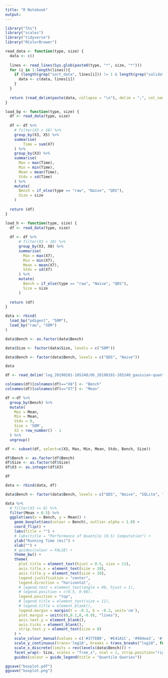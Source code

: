 ```yaml
---
title: "R Notebook"
output: 
---
```


```r
library("lhs")
library("scales")
library("tidyverse")
library("RColorBrewer")
```

```r
read_data <- function(type, size) {
  data <- c()
  
  lines <- read_lines(Sys.glob(paste0(type, "*", size, "*")))
  for (i in 1:length(lines)){
    if (length(grep("sort_data", lines[i])) != 1 & length(grep("validation", lines[i])) != 1) {
      data <- c(data, lines[i])
    }
  }
  
  return (read_delim(paste(data, collapse = "\n"), delim = ";", col_names = FALSE))
}
```


```r
load_bp <- function(type, size) {
  df <- read_data(type, size)
  
  df <- df %>%
    # filter(X3 < 10) %>%
    group_by(X3, X5) %>%
    summarise(
        Time = sum(X7)
    ) %>% 
    group_by(X3) %>%
    summarise(
      Max = max(Time),
      Min = min(Time),
      Mean = mean(Time),
      Stdv = sd(Time)
    ) %>%
    mutate(
      Bench = if_else(type == "raw", "Naive", "QDS"),
      Size = size
    )
  
  return (df)
}
```


```r
load_h <- function(type, size) {
  df <- read_data(type, size)
  
  df <- df %>%
      # filter(X3 < 10) %>%
      group_by(X3, X8) %>%
      summarise(
        Max = max(X7),
        Min = min(X7),
        Mean = mean(X7),
        Stdv = sd(X7)
      ) %>%
      mutate(
        Bench = if_else(type == "raw", "Naive", "QDS"),
        Size = size
      )
  
  return (df)
}
```

```r
data <- rbind(
  load_bp("pdigest", "50M"),
  load_bp("raw", "50M")
) 

data$Bench <- as.factor(data$Bench)

data$Size <- factor(data$Size, levels = c("50M"))

data$Bench <- factor(data$Bench, levels = c("QDS", "Naive"))

data
```

```r
df <- read_delim('log_20190101-105240/db_20190101-105240_gaussian-quantile-0_500-region.csv', delim = ';', col_names = FALSE)

colnames(df)[colnames(df)=="X8"] <- "Bench"
colnames(df)[colnames(df)=="X7"] <- "Mean"

df <-df %>%
  group_by(Bench) %>%
  mutate(
    Max = Mean,
    Min = Mean,
    Stdv = 0,
    Size = '50M',
    X3 = row_number() - 1
  ) %>%
  ungroup()

df <- subset(df, select=c(X3, Max, Min, Mean, Stdv, Bench, Size))

df$Bench <- as.factor(df$Bench)
df$Size <- as.factor(df$Size)
df$X3 <- as.integer(df$X3)

df
```

```r
data <- rbind(data, df)

data$Bench <- factor(data$Bench, levels = c("QDS", "Naive", "SQLite", "PostgreSQL", "MonetDB"))
```


```r
data %>%
  # filter(X3 <= 8) %>%
  filter(Mean > 0.5) %>%
  ggplot(aes(x = Bench, y = Mean)) + 
    geom_boxplot(aes(colour = Bench), outlier.alpha = 1.0) + 
    coord_flip() +
    labs(title = "") +
    # labs(title = "Performance of Quantile (0.5) Computation") +
    ylab("Running Time (ms)") +
    xlab("") +
    # guides(colour = FALSE) + 
    theme_bw() +
    theme(
      plot.title = element_text(hjust = 0.5, size = 11),
      axis.title.x = element_text(size = 10),
      axis.title.y = element_text(size = 10),
      legend.justification = "center",
      legend.direction = "horizontal",
      # legend.text = element_text(angle = 90, hjust = 1),
      # legend.position = c(0.5, 0.98),
      legend.position = "top",
      # legend.title = element_text(size = 11),
      # legend.title = element_blank(),
      legend.margin = margin(t = -0.1, b = -0.2, unit='cm'),
      plot.margin = unit(c(0,0.1,0,-0.9), "lines"),
      axis.text.y = element_blank(),
      axis.ticks = element_blank(),
      strip.text.y = element_text(size = 8)
    ) +
    scale_colour_manual(values = c('#377EB8', '#E41A1C', '#984ea3', '#ff7f00', '#4daf4a')) +
    scale_y_continuous(trans='log10', breaks = trans_breaks("log10", function(x) 10^x), labels = trans_format("log10", math_format(10^.x))) +
    scale_x_discrete(limits = rev(levels(data$Bench))) +
    facet_wrap(~ Size, scales = "free_x", ncol = 1, strip.position="right") +
    guides(colour = guide_legend(title = "Quantile Queries"))

ggsave("boxplot.pdf")
ggsave("boxplot.png")
```

